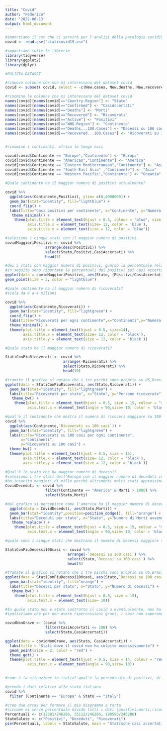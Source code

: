 ---
title: "Covid"
author: "Federico"
date: '2022-06-13'
output: html_document
---

```{r}
#importiamo il csv che ci servirà per l'analisi della patologia covid19
covid <- read.csv("staticovid19.csv")
```

```{r}
#importiamo tutte le librerie
library(tidyverse)
library(ggplot2)
library(dplyr)

```

```{r}
#PULIZIA DATASET

#rimuovo colonne che non mi interessano del dataset covid
covid <- subset( covid, select = -c(New.cases, New.deaths, New.recovered,Deaths...100.Recovered,Confirmed.last.week,X1.week.change, X1.week...increase ) )

#rinomino le colonne che mi interessano del dataset covid
names(covid)[names(covid)=="Country.Region"] <- "Stato"
names(covid)[names(covid)=="Confirmed"] <- "CasiAccertati"
names(covid)[names(covid)=="Deaths"] <- "Morti"
names(covid)[names(covid)=="Recovered"] <- "Ricoverati"
names(covid)[names(covid)=="Active"] <- "Positivi"
names(covid)[names(covid)=="WHO.Region"] <- "Continente"
names(covid)[names(covid)=="Deaths...100.Cases"] <- "Decessi su 100 casi"
names(covid)[names(covid)=="Recovered...100.Cases"] <- "Ricoverati su 100 casi"


#rinomino i continenti, africa lo tengo cosi

covid[covid$Continente == "Europe","Continente"] <- "Europa"
covid[covid$Continente == "Americas","Continente"] <- "America"
covid[covid$Continente == "Eastern Mediterranean","Continente"] <- "Asia"
covid[covid$Continente == "South-East Asia" ,"Continente"] <- "Asia"
covid[covid$Continente == "Western Pacific","Continente"] <- "Oceania"

```

```{r}
#Quale continente ha il maggior numero di positivi attualmente?

covid %>% 
  ggplot(aes(Continente,Positivi), ylim= c(0,4000000)) +
  geom_bar(stat="identity", fill="lightblue") +
  coord_flip() +
  labs(title="Casi positivi per continente", x="Continente", y="Numero di positivi") +
   theme_minimal() +
    theme(plot.title = element_text(hjust = 0.5, colour = "blue", size = 15),
          axis.title.x = element_text(size= 12, color = 'blue'),
          axis.title.y = element_text(size = 12, color = 'blue'))

#seleziono i cinque stati con il maggior numero di positivi.
covidMaggioriPositivi <- covid %>%
                  arrange(desc(Positivi)) %>%
                  select(Stato,Positivi,CasiAccertati) %>%
                  head(5)

#dei 5 stati con maggior numero di positivi, guardo la percentuale relativa
#in seguito sono riportate le percentuali dei positivi sui casi accertati totali dei relativi stati
ggplot(data = covidMaggioriPositivi, aes(Stato, (Positivi/CasiAccertati))) +
geom_point(size = 3, color = "lightblue")

```


```{r}
#quale continente ha il maggior numero di ricoverati?
#scala da 0 a 4 milioni

covid %>% 
  ggplot(aes(Continente,Ricoverati)) +
  geom_bar(stat="identity", fill="lightgreen") +
  coord_flip() +
  labs(title="Ricoverati per ogni continente",x="Continenti",y="Numero di Ricoverati") +
  theme_minimal() +
  theme(plot.title = element_text(hjust = 0.5, size=14), 
        axis.title.x = element_text(size= 12, color = 'black'),
        axis.title.y = element_text(size = 12, color = 'black'))
```

```{r}
#Quale stato ha il maggior numero di ricoverati?

StatiConPiuRicoverati <- covid %>%
                          arrange(-Ricoverati) %>%
                          select(Stato,Ricoverati) %>%
                          head(10)

#tramite il grafico si notano che i tre picchi sono proprio su US,Brasile e India
ggplot(data = StatiConPiuRicoverati, aes(Stato,Ricoverati)) +
  geom_bar(stat="identity", fill="lightgreen") +
  labs(title="Ricoverati per stato", x="Stato", y="Persone ricoverate") +
   theme_bw() +
    theme(plot.title = element_text(hjust = 0.5, size = 15, colour = "red"),
          axis.text.x = element_text(angle = 90,size= 10, color = 'black'))

```

```{r}
#qual'è il continente che mostra il numero di ricoveri maggiore su 100 casi (campione)?
covid %>% 
  ggplot(aes(Continente,`Ricoverati su 100 casi`)) +
  geom_bar(stat="identity", fill="lightgreen") +
  labs(title="Ricoverati su 100 casi per ogni continente",
       x="Continenti",
       y="Ricoverati su 100 casi") +
  theme_bw() +
  theme(plot.title = element_text(hjust = 0.5, size = 15),
        axis.title.x = element_text(size= 12, color = 'black'),
        axis.title.y = element_text(size = 12, color = 'black'))
```

```{r}
#Qual'è lo stato che ha maggior numero di decessi?
#seleziono i tre stati dell'Europa con il maggior numero di deceduti in Europa.
#ho inserito maggiori di mille perchè altrimenti molti stati approssimavano a 0
CovidDeceduti <- covid %>%
                  filter(Continente == "America" & Morti > 1000) %>%
                  select(Stato,Morti)

#dal grafico si percepisce come l'america ha il maggior numero di deceduti
  ggplot(data = CovidDeceduti, aes(Stato,Morti)) +
  geom_bar(stat="identity",position=position_dodge(), fill="orange") +
  labs(title="Deceduti per stato", x="Stato", y="Numero di Morti avvenute") +
   theme_replace() +
    theme(plot.title = element_text(hjust = 0.5, size = 15, colour = "red"),
          axis.text.x = element_text(angle = 90,size= 10, color = 'black'))

```

```{r}
#quale sono i cinque stati che mostrano il numero di decessi maggiore su 100 casi?

StatiConPiuDecessi100casi <- covid %>%
                            arrange(-`Decessi su 100 casi`) %>%
                            select(Stato,`Decessi su 100 casi`) %>%
                            head(5)

#tramite il grafico si notano che i tre picchi sono proprio su US,Brasile e India
ggplot(data = StatiConPiuDecessi100casi, aes(Stato,`Decessi su 100 casi`), ylim = c(0,40)) +
  geom_bar(stat="identity", fill="orange") +
  labs(title="Decessi per stato", x="Stato", y="Numero di decessi") +
   theme_bw() +
    theme(plot.title = element_text(hjust = 0.5, size = 15),
          axis.text.x = element_text(size= 10))


```


```{r}
#In quale stato non è stato contratto il covid o eventualmente, non ha avuto ripercussioni gravi?
#ipotizziamo che per non avere ripercussioni gravi, i casi non superano i cento

covidNonGrave <- (covid %>%
                  filter(CasiAccertati <= 100) %>%
                  select(Stato,CasiAccertati))

ggplot(data = covidNonGrave, aes(Stato, CasiAccertati)) +
  labs(title = "Stati dove il covid non ha colpito eccessivamente") +
  geom_point(size = 2, color = "red") +
  theme_get() +
  theme(plot.title = element_text(hjust = 0.5, size = 14, colour = "red"),
          axis.text.x = element_text(angle = 90,size= 10))
  

```

```{r}
#come è la situazione in italia? qual'è la percentuale di positivi, di morti e di ricoverati?

#prendo i dati relativi allo stato italiano
covid %>%
  filter (Continente == "Europa" & Stato == "Italy")

#creo due array per formare il mio diagramma a torta
#siccome mi serve percentuale divido tutti i dati (positivi,morti,ricoverati) per i casi accertati.
Percentuali <- c(12581/246286, 35112/246286, 198593/246286)
StatoSalute <- c("Positivi", "Deceduti", "Ricoverati")
pie(Percentuali, labels = StatoSalute, main = "Statische casi accertati covid19 Italia")
  
```


